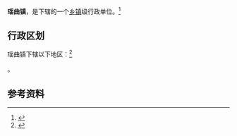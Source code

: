 {{中国乡级行政区|61/02/04/103/000}}

'''瑶曲镇'''，是{{PRC admin/fullname|61/02/04/103/000|3}}下辖的一个[[乡镇|乡镇]]级行政单位。<ref>{{PRC admin/ref sgc|{{PRC admin/parent|61/02/04/103/000}}}}</ref>

== 行政区划 ==

瑶曲镇下辖以下地区：<ref>{{PRC admin/ref sgc|61/02/04/103/000}}</ref>

{{PRC admin/children|61/02/04/103/000}}。

== 参考资料 ==

{{reflist}}

{{行政区划小作品}}
{{PRC admin/navcat|61/02/04/103/000}}